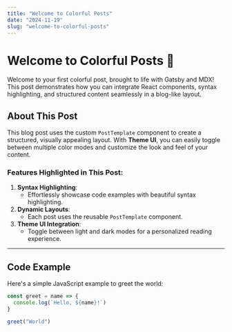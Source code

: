 ```yaml
---
title: "Welcome to Colorful Posts"
date: "2024-11-19"
slug: "welcome-to-colorful-posts"
---
```



<Layout>

# Welcome to Colorful Posts 🌈

Welcome to your first colorful post, brought to life with Gatsby and MDX! This post demonstrates how you can integrate React components, syntax highlighting, and structured content seamlessly in a blog-like layout.

## About This Post

This blog post uses the custom `PostTemplate` component to create a structured, visually appealing layout. With **Theme UI**, you can easily toggle between multiple color modes and customize the look and feel of your content.

### Features Highlighted in This Post:

1. **Syntax Highlighting**:
   - Effortlessly showcase code examples with beautiful syntax highlighting.
2. **Dynamic Layouts**:
   - Each post uses the reusable `PostTemplate` component.
3. **Theme UI Integration**:
   - Toggle between light and dark modes for a personalized reading experience.

---

## Code Example

Here's a simple JavaScript example to greet the world:

```javascript
const greet = name => {
  console.log(`Hello, ${name}!`)
}

greet("World")
```

</Layout>
